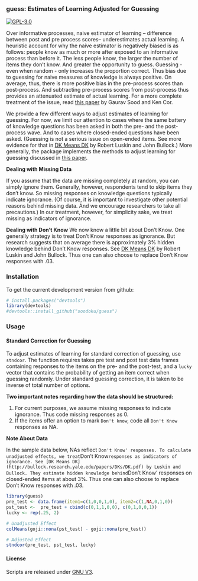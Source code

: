 ### guess: Estimates of Learning Adjusted for Guessing

[![GPL-3.0](http://img.shields.io/:license-gpl-blue.svg)](http://opensource.org/licenses/GPL-3.0)

Over informative processes, naive estimator of learning -- difference between post and pre process scores-- underestimates actual learning. A heuristic account for why the naive estimator is negatively biased is as follows: people know as much or more after exposed to an informative process than before it. The less people know, the larger the number of items they don't know. And greater the opportunity to guess. Guessing - even when random - only increases the proportion correct. Thus bias due to guessing for naive measures of knowledge is always positive. On average, thus, there is more positive bias in the pre-process scores than post-process. And subtracting pre-process scores from post-process thus provides an attenuated estimate of actual learning. For a more complete treatment of the issue, read [this paper](http://gsood.com/research/papers/guess.pdf) by Gaurav Sood and Ken Cor.

We provide a few different ways to adjust estimates of learning for guessing. For now, we limit our attention to cases where the same battery of knowledge questions has been asked in both the pre- and the post-process wave. And to cases where closed-ended questions have been asked. (Guessing is not a serious issue on open-ended items. See more evidence for that in [DK Means DK](http://bullock.research.yale.edu/papers/DKs/DK.pdf) by Robert Luskin and John Bullock.)  More generally, the package implements the methods to adjust learning for guessing discussed in [this paper](http://gsood.com/research/papers/guess.pdf).

**Dealing with Missing Data**

If you assume that the data are missing completely at random, you can simply ignore them. Generally, however, respondents tend to skip items they don't know. So missing responses on knowledge questions typically indicate ignorance. (Of course, it is important to investigate other potential reasons behind missing data. And we encourage researchers to take all precautions.) In our treatment, however, for simplicity sake, we treat missing as indicators of ignorance. 

**Dealing with Don't Know**
We now know a little bit about Don't Know. One generally strategy is to treat Don't Know responses as ignorance. But research suggests that on average there is approximately 3\% hidden knowledge behind Don't Know responses. See [DK Means DK](http://bullock.research.yale.edu/papers/DKs/DK.pdf) by Robert Luskin and John Bullock. Thus one can also choose to replace Don't Know responses with .03.

### Installation

To get the current development version from github:

```r
# install.packages("devtools")
library(devtools)
#devtools::install_github("soodoku/guess")
```

### Usage

#### Standard Correction for Guessing

To adjust estimates of learning for standard correction of guessing, use `stndcor`. The function requires takes pre test and post test data frames containing responses to the items on the pre- and the post-test, and a `lucky` vector that contains the probability of getting an item correct when guessing randomly. Under standard guessing correction, it is taken to be inverse of total number of options. 

**Two important notes regarding how the data should be structured:**

1. For current purposes, we assume missing responses to indicate ignorance. Thus code missing responses as 0.
2. If the items offer an option to mark `Don't know`, code all `Don't Know` responses as NA.

**Note About Data**

In the sample data below, NAs reflect `Don't Know' responses. To calculate unadjusted effects, we treat `Don't Know` responses as indicators of ignorance. See [DK Means DK](http://bullock.research.yale.edu/papers/DKs/DK.pdf) by Luskin and Bullock. They estimate hidden knowledge behind `Don't Know' responses on closed-ended items at about 3%. Thus one can also choose to replace Don't Know responses with .03.

```r
library(guess)
pre_test <- data.frame(item1=c(1,0,0,1,0), item2=c(1,NA,0,1,0)) 
pst_test <-  pre_test + cbind(c(0,1,1,0,0), c(0,1,0,0,1))
lucky <- rep(.25, 2)

# Unadjusted Effect
colMeans(goji::nona(pst_test) - goji::nona(pre_test))

# Adjusted Effect
stndcor(pre_test, pst_test, lucky)
```

#### License
Scripts are released under [GNU V3](http://www.gnu.org/licenses/gpl-3.0.en.html).

